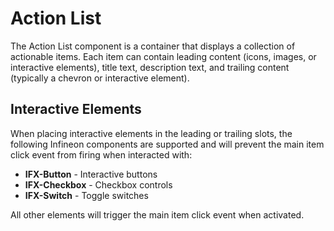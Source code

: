 
<Meta of={ActionListStories} />

# Action List

The Action List component is a container that displays a collection of actionable items. Each item can contain leading content (icons, images, or interactive elements), title text, description text, and trailing content (typically a chevron or interactive element).

## Interactive Elements

When placing interactive elements in the leading or trailing slots, the following Infineon components are supported and will prevent the main item click event from firing when interacted with:

- **IFX-Button** - Interactive buttons
- **IFX-Checkbox** - Checkbox controls
- **IFX-Switch** - Toggle switches

All other elements will trigger the main item click event when activated.
